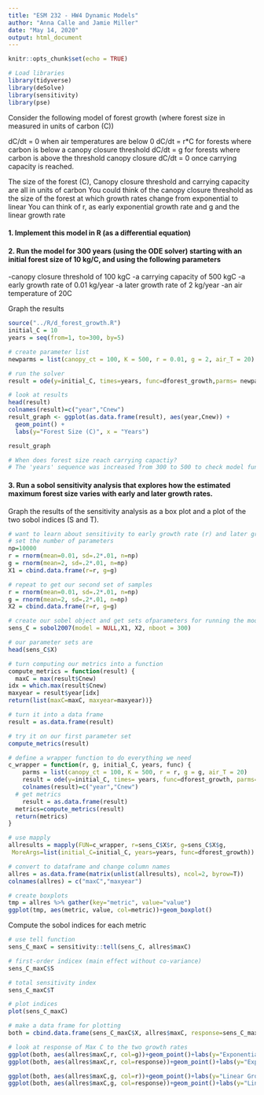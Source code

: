 ```yaml
---
title: "ESM 232 - HW4 Dynamic Models"
author: "Anna Calle and Jamie Miller"
date: "May 14, 2020"
output: html_document
---
```


```r
knitr::opts_chunk$set(echo = TRUE)

# Load libraries 
library(tidyverse)
library(deSolve)
library(sensitivity)
library(pse)
```

Consider the following model of forest growth (where forest size in measured in units of carbon (C))

dC/dt = 0 when air temperatures are below 0
dC/dt  = r*C for forests where carbon is below a canopy closure threshold 
dC/dt = g for forests where carbon is above the threshold canopy closure
dC/dt = 0 once carrying capacity is reached.


The size of the forest (C), Canopy closure threshold and carrying capacity are all in units of carbon 
You could think of the canopy closure threshold as the size of the forest at which growth rates change from exponential to linear
You can think of r, as early exponential growth rate and g and the linear growth rate 

#### 1. Implement this model in R (as a differential equation)

#### 2. Run the model for 300 years (using the ODE solver)  starting with an initial forest size of 10 kg/C, and using the following parameters
-canopy closure threshold of 100 kgC 
-a carrying capacity of 500 kgC
-a early growth rate of 0.01 kg/year
-a later growth rate of 2 kg/year
-an air temperature of 20C

Graph the results

```r
source("../R/d_forest_growth.R")
initial_C = 10
years = seq(from=1, to=300, by=5)

# create parameter list
newparms = list(canopy_ct = 100, K = 500, r = 0.01, g = 2, air_T = 20)

# run the solver
result = ode(y=initial_C, times=years, func=dforest_growth,parms= newparms)

# look at results
head(result)
colnames(result)=c("year","Cnew")
result_graph <- ggplot(as.data.frame(result), aes(year,Cnew)) +
  geom_point() +
  labs(y="Forest Size (C)", x = "Years")

result_graph

# When does forest size reach carrying capactiy?
# The 'years' sequence was increased from 300 to 500 to check model function. At year 430 the modelled forest size will hit carrying capacity.

```


#### 3. Run a sobol sensitivity analysis that explores how the estimated maximum forest size varies with early and later growth rates. 

Graph the results of the sensitivity analysis as a box plot and a plot of the two sobol indices (S and T).

```r
# want to learn about sensitivity to early growth rate (r) and later growth rate (g)
# set the number of parameters
np=10000
r = rnorm(mean=0.01, sd=.2*.01, n=np)
g = rnorm(mean=2, sd=.2*.01, n=np)
X1 = cbind.data.frame(r=r, g=g)

# repeat to get our second set of samples
r = rnorm(mean=0.01, sd=.2*.01, n=np)
g = rnorm(mean=2, sd=.2*.01, n=np)
X2 = cbind.data.frame(r=r, g=g)

# create our sobel object and get sets ofparameters for running the model
sens_C = sobol2007(model = NULL,X1, X2, nboot = 300)

# our parameter sets are
head(sens_C$X)

# turn computing our metrics into a function
compute_metrics = function(result) {
  maxC = max(result$Cnew)
idx = which.max(result$Cnew)
maxyear = result$year[idx]
return(list(maxC=maxC, maxyear=maxyear))}

# turn it into a data frame
result = as.data.frame(result)

# try it on our first parameter set
compute_metrics(result)

# define a wrapper function to do everything we need
c_wrapper = function(r, g, initial_C, years, func) {
    parms = list(canopy_ct = 100, K = 500, r = r, g = g, air_T = 20)
    result = ode(y=initial_C, times= years, func=dforest_growth, parms=parms) 
    colnames(result)=c("year","Cnew")
  # get metrics
    result = as.data.frame(result)
  metrics=compute_metrics(result)
  return(metrics)
}

# use mapply
allresults = mapply(FUN=c_wrapper, r=sens_C$X$r, g=sens_C$X$g,
 MoreArgs=list(initial_C=initial_C, years=years, func=dforest_growth))

# convert to dataframe and change column names
allres = as.data.frame(matrix(unlist(allresults), ncol=2, byrow=T))
colnames(allres) = c("maxC","maxyear")

# create boxplots
tmp = allres %>% gather(key="metric", value="value")
ggplot(tmp, aes(metric, value, col=metric))+geom_boxplot()

```

Compute the sobol indices for each metric

```r
# use tell function
sens_C_maxC = sensitivity::tell(sens_C, allres$maxC)

# first-order indicex (main effect without co-variance)
sens_C_maxC$S

# total sensitivity index
sens_C_maxC$T

# plot indices
plot(sens_C_maxC)

# make a data frame for plotting
both = cbind.data.frame(sens_C_maxC$X, allres$maxC, response=sens_C_maxC$y)

# look at response of Max C to the two growth rates
ggplot(both, aes(allres$maxC,r, col=g))+geom_point()+labs(y="Exponential Growth Rate (r)", x="MaxC")
ggplot(both, aes(allres$maxC,r, col=response))+geom_point()+labs(y="Exponential Growth Rate (r)", x="MaxC")

ggplot(both, aes(allres$maxC,g, col=r))+geom_point()+labs(y="Linear Growth Rate (g)", x="MaxC")
ggplot(both, aes(allres$maxC,g, col=response))+geom_point()+labs(y="Linear Growth Rate (g)", x="MaxC")

```



